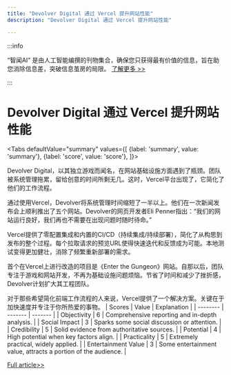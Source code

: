 ```yaml
---
title: "Devolver Digital 通过 Vercel 提升网站性能"
description: "Devolver Digital 通过 Vercel 提升网站性能"

---
```



:::info

“智闻AI“ 是由人工智能编撰的刊物集合，确保您只获得最有价值的信息，旨在助您消除信息差，突破信息茧房的局限。  [了解更多 >>](/)

:::

# Devolver Digital 通过 Vercel 提升网站性能


<Tabs
	defaultValue="summary"
	values={[
	{label: 'summary', value: 'summary'},
	{label: 'score', value: 'score'},
]}>
<TabItem value="summary">


Devolver Digital，以其独立游戏而闻名，在网站基础设施方面遇到了瓶颈。团队被系统管理拖累，留给创意的时间所剩无几。这时，Vercel平台出现了，它简化了他们的工作流程。

通过使用Vercel，Devolver将系统管理时间缩短了一半以上。他们在一次新闻发布会上顺利推出了五个网站。Devolver的网页开发者Eli Penner指出：“我们的网站运行良好，我们再也不需要在出现问题时随时待命。”

Vercel提供了零配置集成和内置的CI/CD（持续集成/持续部署），简化了从构思到发布的整个过程。每个拉取请求的预览URL使得快速迭代和反馈成为可能。本地测试变得更加健壮，消除了频繁重新部署的需求。

首个在Vercel上进行改造的项目是《Enter the Gungeon》网站。自那以后，团队专注于游戏和网站开发，不再为基础设施问题烦恼。节省了时间和减少了挫折感，Devolver计划扩大其工程团队。

对于那些希望简化前端工作流程的人来说，Vercel提供了一个解决方案。关键在于加快速度并专注于你所热爱的事物。
</TabItem>
<TabItem value="score">
	| Scores     | Value   | Explanation |
	| -------- | ------- | ------- |
	| Objectivity  | 6    | Comprehensive reporting and in-depth analysis.    |
	| Social Impact | 3     | Sparks some social discussion or attention.    |
	| Credibility    | 5    | Solid evidence from authoritative sources.    |
	| Potential    | 4    | High potential when key factors align.    |
	| Practicality    | 5    | Extremely practical, widely applied.    |
	| Entertainment Value    | 3    | Some entertainment value, attracts a portion of the audience.    |
</TabItem>
</Tabs>

[Full article>>](https://vercel.com/blog/devolver-ships-game-websites-73-faster-with-vercel)
